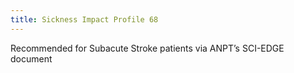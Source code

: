 ```yaml
---
title: Sickness Impact Profile 68
---
```




Recommended for Subacute Stroke patients via ANPT's SCI-EDGE document